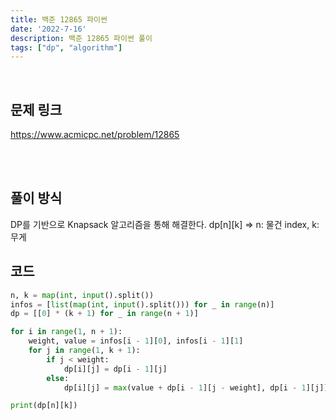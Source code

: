 ```yaml
---
title: 백준 12865 파이썬
date: '2022-7-16'
description: 백준 12865 파이썬 풀이
tags: ["dp", "algorithm"]
---
```

<br/>

## 문제 링크

<a href="https://www.acmicpc.net/problem/12865" target="_blank">https://www.acmicpc.net/problem/12865</a>

<br/>
<br/>

## 풀이 방식

DP를 기반으로 Knapsack 알고리즘을 통해 해결한다.
dp[n][k] => n: 물건 index, k: 무게

## 코드

```python
n, k = map(int, input().split())
infos = [list(map(int, input().split())) for _ in range(n)]
dp = [[0] * (k + 1) for _ in range(n + 1)]

for i in range(1, n + 1):
    weight, value = infos[i - 1][0], infos[i - 1][1]
    for j in range(1, k + 1):
        if j < weight:
            dp[i][j] = dp[i - 1][j]
        else:
            dp[i][j] = max(value + dp[i - 1][j - weight], dp[i - 1][j])

print(dp[n][k])
```
